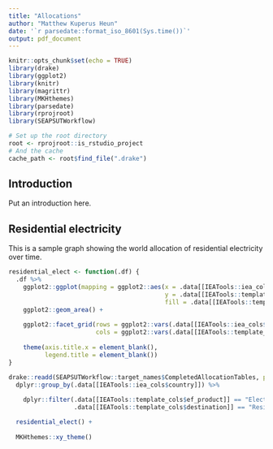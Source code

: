 ```yaml
---
title: "Allocations"
author: "Matthew Kuperus Heun"
date: '`r parsedate::format_iso_8601(Sys.time())`'
output: pdf_document
---
```


```r
knitr::opts_chunk$set(echo = TRUE)
library(drake)
library(ggplot2)
library(knitr)
library(magrittr)
library(MKHthemes)
library(parsedate)
library(rprojroot)
library(SEAPSUTWorkflow)

# Set up the root directory
root <- rprojroot::is_rstudio_project
# And the cache
cache_path <- root$find_file(".drake")
```

## Introduction

Put an introduction here.


## Residential electricity

This is a sample graph showing the world allocation of residential electricity over time.

```r
residential_elect <- function(.df) {
  .df %>%     
    ggplot2::ggplot(mapping = ggplot2::aes(x = .data[[IEATools::iea_cols$year]], 
                                           y = .data[[IEATools::template_cols$.values]], 
                                           fill = .data[[IEATools::template_cols$machine]])) + 
    ggplot2::geom_area() + 
    
    ggplot2::facet_grid(rows = ggplot2::vars(.data[[IEATools::iea_cols$country]]),
                        cols = ggplot2::vars(.data[[IEATools::template_cols$destination]])) +
    
    theme(axis.title.x = element_blank(),
          legend.title = element_blank())
}

drake::readd(SEAPSUTWorkflow::target_names$CompletedAllocationTables, path = cache_path, character_only = TRUE) %>%
  dplyr::group_by(.data[[IEATools::iea_cols$country]]) %>% 
  
    dplyr::filter(.data[[IEATools::template_cols$ef_product]] == "Electricity",
                  .data[[IEATools::template_cols$destination]] == "Residential") %>%

  residential_elect() + 
  
  MKHthemes::xy_theme()

```
